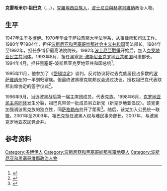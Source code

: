 {{NoteTA
|G1=Places
|1=zh:岱頓協定;zh-hans:岱顿协定;zh-hant:岱頓協定;zh-cn:代顿协议;
|2=zh-hk:黑塞哥;zh-tw:赫塞哥;zh-cn:黑塞哥;zh-sg:黑塞哥;
}}
{{Infobox officeholder
|name           = 克雷希米尔·祖巴克
|native_name    = Krešimir Zubak
|image          = Kresimir Zubak at the Sarajevo Air Force Base - Flickr - The Central Intelligence Agency (cropped).jpg
|office         = [[波斯尼亚和黑塞哥维那主席团|波斯尼亚和黑塞哥维那主席团]]成员
|term_start     = 1996年10月5日
|term_end       = 1998年11月15日
|alongside      = [[莫姆契洛·克拉伊什尼克|莫姆契洛·克拉伊什尼克]]（塞族）、[[阿利雅·伊泽特贝戈维奇|阿利雅·伊泽特贝戈维奇]]（波族）
|predecessor    = 职位设立
|successor      = [[安特·耶拉维奇|安特·耶拉维奇]]
|office2        = [[波士尼亞與赫塞哥維納聯邦|波士尼亞與赫塞哥維納聯邦]]总统
|primeminister2 = [[哈里斯·西拉伊季奇|哈里斯·西拉伊季奇]]<br>[[伊祖丁·卡佩塔诺维奇|伊祖丁·卡佩塔诺维奇]]
|vicepresident2 = [[埃尤普·加尼奇|埃尤普·加尼奇]]
|term_start2    = 1994年5月31日
|term_end2      = 1997年3月18日
|predecessor2   = 职位废除
|successor2     = [[弗拉迪米尔·绍利奇|弗拉迪米尔·绍利奇]]
|office3        = [[黑塞哥-波斯尼亚克罗地亚共和国|黑塞哥-波斯尼亚克罗地亚共和国]]总统
|primeminister3 = [[亚德兰科·普尔利奇|亚德兰科·普尔利奇]]<br>佩罗·马尔科维奇
|term_start3    = 1994年4月4日
|term_end3      = 1996年8月14日
|predecessor3   = 马特·波班
|successor3     = 职位废除
|birth_date     = {{Birth date and age|1947|01|25|df=y}}
|birth_place    = [[南斯拉夫社会主义联邦共和国|南斯拉夫社会主义联邦共和国]][[波斯尼亞和黑塞哥維那社會主義共和國|波斯尼亞和黑塞哥維那社會主義共和國]][[多博伊|多博伊]]
|party          = 新克罗地亚倡议 {{small|（1998年－2007年）}}
|otherparty     = [[波斯尼亚和黑塞哥维那克罗地亚民主共同体|克罗地亚民主共同体]] {{small|（1992年－1998年）}}
}}

'''克雷希米尔·祖巴克'''（{{lang-hr|Krešimir Zubak}}，{{IPA-sh|krěʃimir zûbaːk|pron}}，{{bd|1947年|1月25日||catIdx=Zubak}}），[[波士尼亞與赫塞哥維納的克羅埃西亞人|克羅埃西亞族人]]，[[波士尼亞與赫塞哥維納|波士尼亞與赫塞哥維納]]政治人物。

==生平==
1947年生于[[多博伊|多博伊]]。1970年毕业于萨拉热窝大学法学系，从事律师和司法工作。1980年至1984年，担任[[波斯尼亚和黑塞哥维那社会主义共和国|波斯尼亚和黑塞哥维那社会主义共和国]]司法部长。1984年至1992年，担任多博伊最高法院院长。1992年[[波士尼亞戰爭|波士尼亞戰爭]]开始后，加入[[波斯尼亚和黑塞哥维那克罗地亚民主共同体|克罗地亚民主共同体]]。1993年8月，担任[[黑塞哥-波斯尼亚克罗地亚共和国|黑塞哥-波斯尼亚克罗地亚共和国]]司法部长。1994年4月，担任黑塞哥-波斯尼亚克罗地亚共和国总统<ref>{{cite web |title=Krešimir Zubak Čudak koji posjeduje razornu moć: Sve što dirne propada |url=https://poskok.info/kresimir-zubak-cudak-koji-posjeduje-tajnu-moc-sve-sto-dirne-propada/ |publisher=Poskok |date=2018-07-23 |access-date=2020-11-17 |archive-date=2021-06-13 |archive-url=https://web.archive.org/web/20210613053745/https://poskok.info/kresimir-zubak-cudak-koji-posjeduje-tajnu-moc-sve-sto-dirne-propada/ |dead-url=no }}</ref>。

1995年11月，他参加了《[[岱頓協定|岱頓協定]]》谈判，反对协议将过去克族居民占多数的[[波萨维纳州|波萨维纳州]]的一半划归塞族。但最终波黑穆克联邦议会通过决议，授权祖巴克代表联邦出席协定的签字仪式<ref>{{cite news |title=萨市塞族举行公决 |work=人民日报 |date=1995-12-14 |page=6}}</ref>。

1996年9月，当选波黑战后第一届主席团成员，代表克族。1998年6月，[[波斯尼亚和黑塞哥维那克罗地亚民主共同体|克罗地亚民主共同体]]发生分裂，祖巴克带领一批成员另立新党（新克罗地亚倡议）。该党更加强调波黑克族的独立性，同[[萨格勒布|萨格勒布]]拉开了距离<ref>{{cite news |title=波黑再次迎来大选（综述） |work=[[人民日报|人民日报]] |date=1998-09-14 |page=6}}</ref>。随后，该党加入公民统一联盟。2001年至2003年，祖巴克担任波黑人权与难民事务部长。2007年，与波黑克罗地亚农民党合并。

==参考资料==
{{Reflist}}

{{Authority control}}
{{DEFAULTSORT:Zubak, Kresimir}}
[[Category:多博伊人|Category:多博伊人]]
[[Category:波斯尼亞和黑塞哥維那克羅地亞人|Category:波斯尼亞和黑塞哥維那克羅地亞人]]
[[Category:波斯尼亚和黑塞哥维那政治人物|Category:波斯尼亚和黑塞哥维那政治人物]]